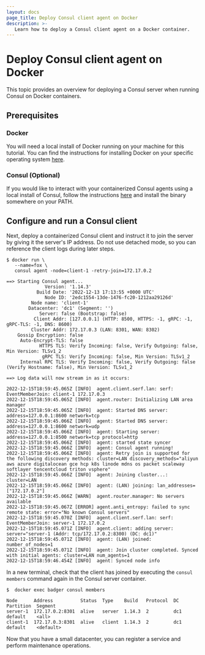 ```yaml
---
layout: docs
page_title: Deploy Consul client agent on Docker
description: >-
   Learn how to deploy a Consul client agent on a Docker container.
---
```


# Deploy Consul client agent on Docker

This topic provides an overview for deploying a Consul server when running Consul on Docker containers.

## Prerequisites

### Docker

You will need a local install of Docker running on your machine for this tutorial. You can find the instructions for installing Docker on your specific operating system [here](https://docs.docker.com/install/).

### Consul (Optional)

If you would like to interact with your containerized Consul agents using a local install of Consul, follow the instructions [here](/consul/docs/install) and install the binary somewhere on your PATH.

## Configure and run a Consul client

Next, deploy a containerized Consul client and instruct it to join the server by giving it the server's IP address. Do not use detached mode, so you can reference the client logs during later steps.

```shell-session
$ docker run \
   --name=fox \
   consul agent -node=client-1 -retry-join=172.17.0.2
```

```plaintext hideClipboard
==> Starting Consul agent...
              Version: '1.14.3'
           Build Date: '2022-12-13 17:13:55 +0000 UTC'
              Node ID: '2edc1554-13de-1476-fc20-1212aa29126d'
         Node name: 'client-1'
        Datacenter: 'dc1' (Segment: '')
            Server: false (Bootstrap: false)
          Client Addr: [127.0.0.1] (HTTP: 8500, HTTPS: -1, gRPC: -1, gRPC-TLS: -1, DNS: 8600)
         Cluster Addr: 172.17.0.3 (LAN: 8301, WAN: 8302)
    Gossip Encryption: false
     Auto-Encrypt-TLS: false
            HTTPS TLS: Verify Incoming: false, Verify Outgoing: false, Min Version: TLSv1_2
             gRPC TLS: Verify Incoming: false, Min Version: TLSv1_2
     Internal RPC TLS: Verify Incoming: false, Verify Outgoing: false (Verify Hostname: false), Min Version: TLSv1_2

==> Log data will now stream in as it occurs:

2022-12-15T18:59:45.065Z [INFO]  agent.client.serf.lan: serf: EventMemberJoin: client-1 172.17.0.3
2022-12-15T18:59:45.065Z [INFO]  agent.router: Initializing LAN area manager
2022-12-15T18:59:45.065Z [INFO]  agent: Started DNS server: address=127.0.0.1:8600 network=tcp
2022-12-15T18:59:45.066Z [INFO]  agent: Started DNS server: address=127.0.0.1:8600 network=udp
2022-12-15T18:59:45.066Z [INFO]  agent: Starting server: address=127.0.0.1:8500 network=tcp protocol=http
2022-12-15T18:59:45.066Z [INFO]  agent: started state syncer
2022-12-15T18:59:45.066Z [INFO]  agent: Consul agent running!
2022-12-15T18:59:45.066Z [INFO]  agent: Retry join is supported for the following discovery methods: cluster=LAN discovery_methods="aliyun aws azure digitalocean gce hcp k8s linode mdns os packet scaleway softlayer tencentcloud triton vsphere"
2022-12-15T18:59:45.066Z [INFO]  agent: Joining cluster...: cluster=LAN
2022-12-15T18:59:45.066Z [INFO]  agent: (LAN) joining: lan_addresses=["172.17.0.2"]
2022-12-15T18:59:45.066Z [WARN]  agent.router.manager: No servers available
2022-12-15T18:59:45.067Z [ERROR] agent.anti_entropy: failed to sync remote state: error="No known Consul servers"
2022-12-15T18:59:45.070Z [INFO]  agent.client.serf.lan: serf: EventMemberJoin: server-1 172.17.0.2
2022-12-15T18:59:45.071Z [INFO]  agent.client: adding server: server="server-1 (Addr: tcp/172.17.0.2:8300) (DC: dc1)"
2022-12-15T18:59:45.071Z [INFO]  agent: (LAN) joined: number_of_nodes=1
2022-12-15T18:59:45.071Z [INFO]  agent: Join cluster completed. Synced with initial agents: cluster=LAN num_agents=1
2022-12-15T18:59:46.454Z [INFO]  agent: Synced node info
```

In a new terminal, check that the client has joined by executing the `consul members` command again in the Consul server container.

```shell-session
$  docker exec badger consul members
```

```plaintext hideClipboard
Node      Address          Status  Type    Build   Protocol  DC   Partition  Segment
server-1  172.17.0.2:8301  alive   server  1.14.3  2         dc1  default    <all>
client-1  172.17.0.3:8301  alive   client  1.14.3  2         dc1  default    <default>
```

Now that you have a small datacenter, you can register a service and
perform maintenance operations.